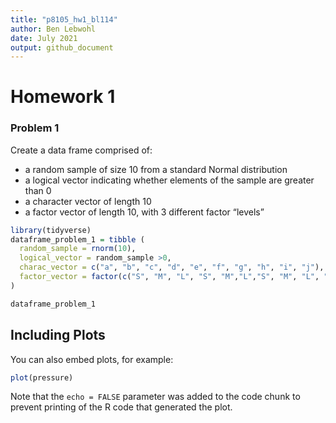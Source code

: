 ```yaml
---
title: "p8105_hw1_bl114"
author: Ben Lebwohl
date: July 2021
output: github_document
---
```



# Homework 1

### Problem 1

Create a data frame comprised of:

  * a random sample of size 10 from a standard Normal distribution
  * a logical vector indicating whether elements of the sample are greater than 0
  * a character vector of length 10
  * a factor vector of length 10, with 3 different factor “levels”

```r
library(tidyverse)
dataframe_problem_1 = tibble (
  random_sample = rnorm(10),
  logical_vector = random_sample >0,
  charac_vector = c("a", "b", "c", "d", "e", "f", "g", "h", "i", "j"),
  factor_vector = factor(c("S", "M", "L", "S", "M","L","S", "M", "L", "S"))
)

dataframe_problem_1

```

## Including Plots

You can also embed plots, for example:

```r
plot(pressure)
```

Note that the `echo = FALSE` parameter was added to the code chunk to prevent printing of the R code that generated the plot.
